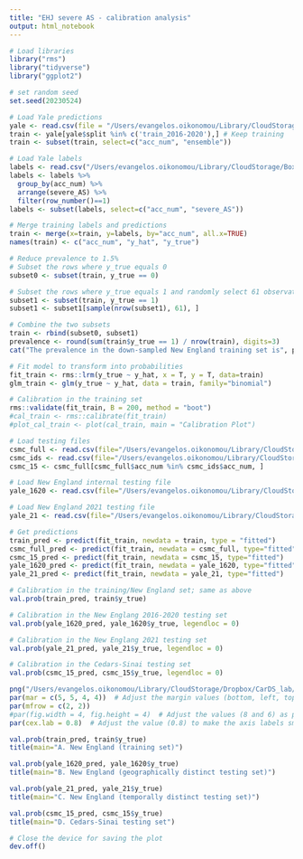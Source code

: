 ```yaml
---
title: "EHJ severe AS - calibration analysis"
output: html_notebook
---
```


```r
# Load libraries
library("rms")
library("tidyverse")
library("ggplot2")

# set random seed
set.seed(20230524)
```

```r
# Load Yale predictions
yale <- read.csv(file = "/Users/evangelos.oikonomou/Library/CloudStorage/Box-Box/Echo_AS/012023_echo_AS_preds.csv")
train <- yale[yale$split %in% c('train_2016-2020'),] # Keep training
train <- subset(train, select=c("acc_num", "ensemble"))
```

```r
# Load Yale labels
labels <- read.csv("/Users/evangelos.oikonomou/Library/CloudStorage/Box-Box/Echo_AS/100122_train_2016-2020.csv")
labels <- labels %>%
  group_by(acc_num) %>%
  arrange(severe_AS) %>%
  filter(row_number()==1)
labels <- subset(labels, select=c("acc_num", "severe_AS"))

# Merge training labels and predictions
train <- merge(x=train, y=labels, by="acc_num", all.x=TRUE)
names(train) <- c("acc_num", "y_hat", "y_true")
```

```r
# Reduce prevalence to 1.5%
# Subset the rows where y_true equals 0
subset0 <- subset(train, y_true == 0)

# Subset the rows where y_true equals 1 and randomly select 61 observations ==> 1.5% prevalence
subset1 <- subset(train, y_true == 1)
subset1 <- subset1[sample(nrow(subset1), 61), ]

# Combine the two subsets
train <- rbind(subset0, subset1)
prevalence <- round(sum(train$y_true == 1) / nrow(train), digits=3)
cat("The prevalence in the down-sampled New England training set is", prevalence)
```

```r
# Fit model to transform into probabilities
fit_train <- rms::lrm(y_true ~ y_hat, x = T, y = T, data=train)
glm_train <- glm(y_true ~ y_hat, data = train, family="binomial")

# Calibration in the training set
rms::validate(fit_train, B = 200, method = "boot")
#cal_train <- rms::calibrate(fit_train)
#plot_cal_train <- plot(cal_train, main = "Calibration Plot")
```

```r
# Load testing files 
csmc_full <- read.csv(file="/Users/evangelos.oikonomou/Library/CloudStorage/Box-Box/Echo_AS/EHJ Revision/R2/cedars_full-prev_preds.csv")
csmc_ids <- read.csv(file="/Users/evangelos.oikonomou/Library/CloudStorage/Box-Box/Echo_AS//EHJ Revision/R2/052123_cedars_prevalence-0.015_cohort.csv")
csmc_15 <- csmc_full[csmc_full$acc_num %in% csmc_ids$acc_num, ]
```

```r
# Load New England internal testing file
yale_1620 <- read.csv(file="/Users/evangelos.oikonomou/Library/CloudStorage/Box-Box/Echo_AS/052523_test_2016-2020_preds.csv")

# Load New England 2021 testing file
yale_21 <- read.csv(file="/Users/evangelos.oikonomou/Library/CloudStorage/Box-Box/Echo_AS/test_2021_preds.csv")
```

```r
# Get predictions
train_pred <- predict(fit_train, newdata = train, type = "fitted")
csmc_full_pred <- predict(fit_train, newdata = csmc_full, type="fitted")
csmc_15_pred <- predict(fit_train, newdata = csmc_15, type="fitted")
yale_1620_pred <- predict(fit_train, newdata = yale_1620, type="fitted")
yale_21_pred <- predict(fit_train, newdata = yale_21, type="fitted")
```

```r
# Calibration in the training/New England set; same as above
val.prob(train_pred, train$y_true)
```

```r
# Calibration in the New Englang 2016-2020 testing set
val.prob(yale_1620_pred, yale_1620$y_true, legendloc = 0)
```

```r
# Calibration in the New Englang 2021 testing set
val.prob(yale_21_pred, yale_21$y_true, legendloc = 0)
```

```r
# Calibration in the Cedars-Sinai testing set
val.prob(csmc_15_pred, csmc_15$y_true, legendloc = 0)
```

```r
png("/Users/evangelos.oikonomou/Library/CloudStorage/Dropbox/CarDS_lab/Echo DL Project Share/Echo AS Clinical paper/Manuscript/EHJ Revision 2/figures/calibration.png", width = 3200, height = 2400, res=300)  # Adjust the values (800 and 600) as per your desired dimensions
par(mar = c(5, 5, 4, 4))  # Adjust the margin values (bottom, left, top, right) as needed
par(mfrow = c(2, 2))
#par(fig.width = 4, fig.height = 4)  # Adjust the values (8 and 6) as per your desired dimensions
par(cex.lab = 0.8)  # Adjust the value (0.8) to make the axis labels smaller

val.prob(train_pred, train$y_true)
title(main="A. New England (training set)")

val.prob(yale_1620_pred, yale_1620$y_true)
title(main="B. New England (geographically distinct testing set)")

val.prob(yale_21_pred, yale_21$y_true)
title(main="C. New England (temporally distinct testing set)")

val.prob(csmc_15_pred, csmc_15$y_true)
title(main="D. Cedars-Sinai testing set")

# Close the device for saving the plot
dev.off()
```
